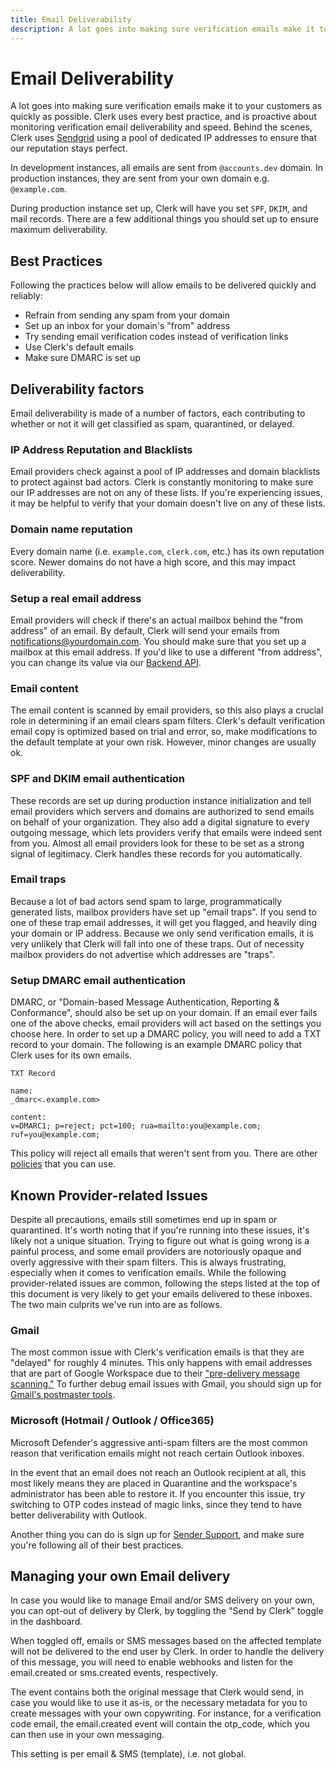 ```yaml
---
title: Email Deliverability
description: A lot goes into making sure verification emails make it to your customers as quickly as possible. Clerk uses every best practice, and is proactive about monitoring verification email deliverability and speed. Behind the scenes, Clerk uses Sendgrid using a pool of dedicated IP addresses to ensure that our reputation stays perfect.
---
```



# Email Deliverability

A lot goes into making sure verification emails make it to your customers as quickly as possible. Clerk uses every best practice, and is proactive about monitoring verification email deliverability and speed. Behind the scenes, Clerk uses [Sendgrid](https://sendgrid.com) using a pool of dedicated IP addresses to ensure that our reputation stays perfect.

In development instances, all emails are sent from `@accounts.dev` domain. In production instances, they are sent from your own domain e.g. `@example.com`.

During production instance set up, Clerk will have you set `SPF`, `DKIM`, and mail records. There are a few additional things you should set up to ensure maximum deliverability.

## Best Practices

Following the practices below will allow emails to be delivered quickly and reliably:

 - Refrain from sending any spam from your domain
 - Set up an inbox for your domain's "from" address
 - Try sending email verification codes instead of verification links
 - Use Clerk's default emails
 - Make sure DMARC is set up

## Deliverability factors
Email deliverability is made of a number of factors, each contributing to whether or not it will get classified as spam, quarantined, or delayed.

### IP Address Reputation and Blacklists
Email providers check against a pool of IP addresses and domain blacklists to protect against bad actors. Clerk is constantly monitoring to make sure our IP addresses are not on any of these lists. If you're experiencing issues, it may be helpful to verify that your domain doesn't live on any of these lists.

### Domain name reputation
Every domain name (i.e. `example.com`, `clerk.com`, etc.) has its own reputation score. Newer domains do not have a high score, and this may impact deliverability.

### Setup a real email address
Email providers will check if there's an actual mailbox behind the "from address" of an email. By default, Clerk will send your emails from notifications@yourdomain.com. You should make sure that you set up a mailbox at this email address. If you'd like to use a different "from address", you can change its value via our [Backend API](https://clerk.dev/docs/reference/backend-api/tag/Beta-Features#operation/UpdateInstanceAuthConfig).

### Email content
The email content is scanned by email providers, so this also plays a crucial role in determining if an email clears spam filters. Clerk's default verification email copy is optimized based on trial and error, so, make modifications to the default template at your own risk. However, minor changes are usually ok.

### SPF and DKIM email authentication
These records are set up during production instance initialization and tell email providers which servers and domains are authorized to send emails on behalf of your organization. They also add a digital signature to every outgoing message, which lets providers verify that emails were indeed sent from you. Almost all email providers look for these to be set as a strong signal of legitimacy. Clerk handles these records for you automatically.

### Email traps
Because a lot of bad actors send spam to large, programmatically generated lists, mailbox providers have set up "email traps". If you send to one of these trap email addresses, it will get you flagged, and heavily ding your domain or IP address. Because we only send verification emails, it is very unlikely that Clerk will fall into one of these traps. Out of necessity mailbox providers do not advertise which addresses are "traps".

### Setup DMARC email authentication
DMARC, or "Domain-based Message Authentication, Reporting & Conformance", should also be set up on your domain. If an email ever fails one of the above checks, email providers will act based on the settings you choose here. In order to set up a DMARC policy, you will need to add a TXT record to your domain. The following is an example DMARC policy that Clerk uses for its own emails.

```
TXT Record

name:
_dmarc<.example.com>

content:
v=DMARC1; p=reject; pct=100; rua=mailto:you@example.com; ruf=you@example.com;
```

This policy will reject all emails that weren't sent from you. There are other [policies](https://dmarc.org/overview/) that you can use.

## Known Provider-related Issues

Despite all precautions, emails still sometimes end up in spam or quarantined. It's worth noting that if you're running into these issues, it's likely not a unique situation. Trying to figure out what is going wrong is a painful process, and some email providers are notoriously opaque and overly aggressive with their spam filters. This is always frustrating, especially when it comes to verification emails. While the following provider-related issues are common, following the steps listed at the top of this document is very likely to get your emails delivered to these inboxes. The two main culprits we've run into are as follows.

### Gmail
The most common issue with Clerk's verification emails is that they are "delayed" for roughly 4 minutes. This only happens with email addresses that are part of Google Workspace due to their ["pre-delivery message scanning."](https://apps.google.com/supportwidget/articlehome?hl=en&article_url=https%3A%2F%2Fsupport.google.com%2Fa%2Fanswer%2F7380368%3Fhl%3Den&product_context=7380368&product_name=UnuFlow&trigger_context=a) To further debug email issues with Gmail, you should sign up for [Gmail's postmaster tools](https://www.gmail.com/postmaster/).

### Microsoft (Hotmail / Outlook / Office365)
Microsoft Defender's aggressive anti-spam filters are the most common reason that verification emails might not reach certain Outlook inboxes.

In the event that an email does not reach an Outlook recipient at all, this most likely means they are placed in Quarantine and the workspace's administrator has been able to restore it. If you encounter this issue, try switching to OTP codes instead of magic links, since they tend to have better deliverability with Outlook.

Another thing you can do is sign up for [Sender Support](https://sendersupport.olc.protection.outlook.com/snds/FAQ.aspx), and make sure you're following all of their best practices.

## Managing your own Email delivery

In case you would like to manage Email and/or SMS delivery on your own, you can opt-out of delivery by Clerk, by toggling the "Send by Clerk" toggle in the dashboard.

<Images
  src="/images/troubleshooting/send-own-email.png"
  width={1344}
  height={523}
  alt="Clerk dashboard with arrow pointing to the removal of the 'Send by Clerk' toggle"
/>


When toggled off, emails or SMS messages based on the affected template will not be delivered to the end user by Clerk. In order to handle the delivery of this message, you will need to enable webhooks and listen for the email.created or sms.created events, respectively.

The event contains both the original message that Clerk would send, in case you would like to use it as-is, or the necessary metadata for you to create messages with your own copywriting. For instance, for a verification code email, the email.created event will contain the otp_code, which you can then use in your own messaging.

<Callout type="info">
This setting is per email & SMS (template), i.e. not global.
</Callout>
